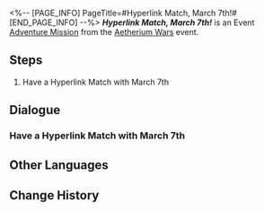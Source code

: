 <%-- [PAGE_INFO]
PageTitle=#Hyperlink Match, March 7th!#
[END_PAGE_INFO] --%>
{{Stub|Dialogue.}}
{{Mission Infobox
|id            = 8014140
|title         = 
|image         = <!--Mission Hyperlink Match, March 7th!.png-->
|type          = Adventure
|event_name    = Aetherium Wars
|chapter       = 
|requirements  = 
* [[Adventure Mission]] ''[[Hyperlink Match, Qingque!]]'' completed
* [[Adventure Mission]] ''[[Hyperlink Match, Peppy!]]'' completed
* [[Adventure Mission]] ''[[Hyperlink Match, Sampo!]]'' completed
* [[Adventure Mission]] ''[[Hyperlink Match, Bronya!]]'' completed
* [[Adventure Mission]] ''[[Final Showdown! Intergalactic Celebration!]]'' completed
|summary       = <!--official mission summary from Fate's Atlas-->
|characters    = March 7th; Trailblazer
|startLocation = [[Jarilo-VI]] - [[Old Weapon Testing Ground]]
|world         = Jarilo-VI
|area          = Old Weapon Testing Ground
|prev          = Final Showdown! Intergalactic Celebration!
|next          = 
|rewards       = 
}}
'''''Hyperlink Match, March 7th!''''' is an Event [[Adventure Mission]] from the [[Aetherium Wars]] event.

==Steps==
# Have a Hyperlink Match with March 7th

<!--
==Gameplay Notes==

--><!--
==Trial Character==

-->
==Dialogue==
{{Stub Dialogue}}
===Have a Hyperlink Match with March 7th{{subst:void|<!--801414001-->}}===
{{Mission Description|type=adventure|location=Old Weapon Testing Ground|The core gameplay loop behind Aetherium Wars is "dueling." Challenge different players and show your true strength!}}
{{Dialogue Start}}
:{{tx}}
{{Dialogue End}}

==Other Languages==
{{Other Languages
|en   = Hyperlink Match, March 7th!
|zhs  = 超链接对决！三月七
|zht  = 超連結對決！三月七
|ja   = ハイパーリンクバトル！三月なのか
|ko   = 하이퍼링크 대결! Mar. 7th
|es   = Enfrentamiento de hipervínculos: Siete de Marzo
|fr   = Combat hyperlink&nbsp;: March&nbsp;7th&nbsp;!
|ru   = Матч! Март 7!
|th   = ประลองไฮเปอร์ลิงก์กับ March 7th!
|vi   = Quyết Đấu Siêu Liên Kết! March 7th
|de   = Hyperlinkmatch, 7. März!
|id   = Duel Hyperlink, March 7th!
|pt   = Batalha de Hyperlink, 7 de Março!
}}

==Change History==
{{Change History|1.4}}
